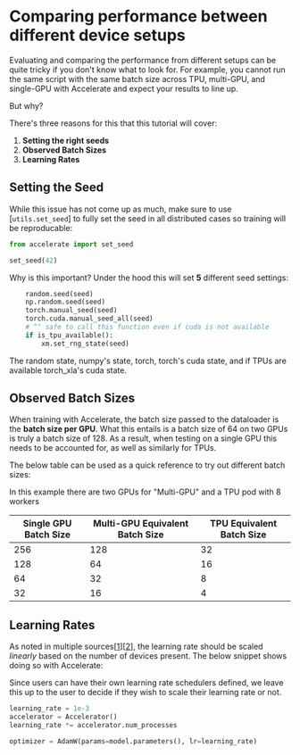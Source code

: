 <!--Copyright 2022 The HuggingFace Team. All rights reserved.

Licensed under the Apache License, Version 2.0 (the "License"); you may not use this file except in compliance with
the License. You may obtain a copy of the License at

http://www.apache.org/licenses/LICENSE-2.0

Unless required by applicable law or agreed to in writing, software distributed under the License is distributed on
an "AS IS" BASIS, WITHOUT WARRANTIES OR CONDITIONS OF ANY KIND, either express or implied. See the License for the
specific language governing permissions and limitations under the License.
-->

# Comparing performance between different device setups

Evaluating and comparing the performance from different setups can be quite tricky if you don't know what to look for.
For example, you cannot run the same script with the same batch size across TPU, multi-GPU, and single-GPU with Accelerate 
and expect your results to line up. 

But why?

There's three reasons for this that this tutorial will cover: 

1. **Setting the right seeds**
2. **Observed Batch Sizes**
3. **Learning Rates**

## Setting the Seed 

While this issue has not come up as much, make sure to use [`utils.set_seed`] to fully set the seed in all distributed cases so training will be reproducable:

```python
from accelerate import set_seed

set_seed(42)
```

Why is this important? Under the hood this will set **5** different seed settings:

```python
    random.seed(seed)
    np.random.seed(seed)
    torch.manual_seed(seed)
    torch.cuda.manual_seed_all(seed)
    # ^^ safe to call this function even if cuda is not available
    if is_tpu_available():
        xm.set_rng_state(seed)
```

The random state, numpy's state, torch, torch's cuda state, and if TPUs are available torch_xla's cuda state.

## Observed Batch Sizes 

When training with Accelerate, the batch size passed to the dataloader is the **batch size per GPU**. What this entails is 
a batch size of 64 on two GPUs is truly a batch size of 128. As a result, when testing on a single GPU this needs to be accounted for,
as well as similarly for TPUs. 

The below table can be used as a quick reference to try out different batch sizes:

<Tip>
    In this example there are two GPUs for "Multi-GPU" and a TPU pod with 8 workers
</Tip>

| Single GPU Batch Size | Multi-GPU Equivalent Batch Size | TPU Equivalent Batch Size |
|-----------------------|---------------------------------|---------------------------|
| 256                   | 128                             | 32                        |
| 128                   | 64                              | 16                        |
| 64                    | 32                              | 8                         |
| 32                    | 16                              | 4                         |

## Learning Rates 

As noted in multiple sources[[1](https://aws.amazon.com/blogs/machine-learning/scalable-multi-node-deep-learning-training-using-gpus-in-the-aws-cloud/)][[2](https://docs.nvidia.com/clara/tlt-mi_archive/clara-train-sdk-v2.0/nvmidl/appendix/training_with_multiple_gpus.html)], the learning rate should be scaled *linearly* based on the number of devices present. The below 
snippet shows doing so with Accelerate:

<Tip>
    Since users can have their own learning rate schedulers defined, we leave this up to the user to decide if they wish to scale their 
    learning rate or not.
</Tip>

```python
learning_rate = 1e-3
accelerator = Accelerator()
learning_rate *= accelerator.num_processes

optimizer = AdamW(params=model.parameters(), lr=learning_rate)
```

